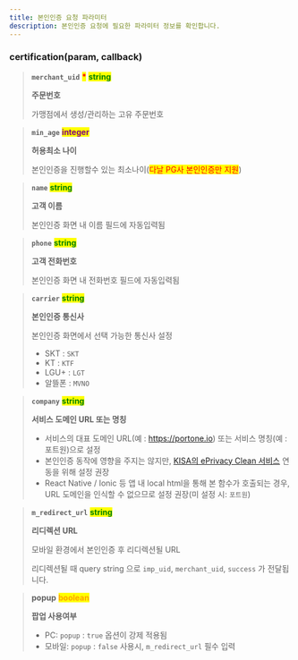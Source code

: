 ```yaml
---
title: 본인인증 요청 파라미터
description: 본인인증 요청에 필요한 파라미터 정보를 확인합니다.
---
```




### certification(param, callback) <a href="#certification" id="certification"></a>

> **`merchant_uid`** <mark style="color:red;">**\***</mark> <mark style="color:green;">**string**</mark>
>
> **주문번호**
>
> 가맹점에서 생성/관리하는 고유 주문번호

> **`min_age`** <mark style="color:purple;">**integer**</mark>
>
> **허용최소 나이**
>
> 본인인증을 진행할수 있는 최소나이(<mark style="color:red;">다날 PG사 본인인증만 지원</mark>)

> **`name`** <mark style="color:green;">**string**</mark>
>
> **고객 이름**
>
> 본인인증 화면 내 이름 필드에 자동입력됨

> **`phone`** <mark style="color:green;">**string**</mark>
>
> **고객 전화번호**
>
> 본인인증 화면 내 전화번호 필드에 자동입력됨

> **`carrier`** <mark style="color:green;">**string**</mark>
>
> **본인인증 통신사**
>
> 본인인증 화면에서 선택 가능한 통신사 설정
>
> * SKT : `SKT`
> * KT : `KTF`
> * LGU+ : `LGT`
> * 알뜰폰 : `MVNO`

> **`company`** <mark style="color:green;">**string**</mark>
>
> **서비스 도메인 URL 또는 명칭**
>
> * 서비스의 대표 도메인 URL(예 : https://portone.io) 또는 서비스 명칭(예 : 포트원)으로 설정
> * 본인인증 동작에 영향을 주지는 않지만, [KISA의 ePrivacy Clean 서비스](https://www.eprivacy.go.kr/) 연동을 위해 설정 권장
> * React Native / Ionic 등 앱 내 local html을 통해 본 함수가 호출되는 경우, URL 도메인을 인식할 수 없으므로 설정 권장(미 설정 시: `포트원`)

> **`m_redirect_url`** <mark style="color:green;">**string**</mark>
>
> **리디렉션 URL**
>
> 모바일 환경에서 본인인증 후 리디렉션될 URL
>
> 리디렉션될 때 query string 으로 `imp_uid`, `merchant_uid`, `success` 가 전달됩니다.

> **popup** <mark style="color:orange;">**boolean**</mark>
>
> **팝업 사용여부**
>
> * PC: `popup` : `true` 옵션이 강제 적용됨
> * 모바일: `popup` : `false` 사용시, `m_redirect_url` 필수 입력
